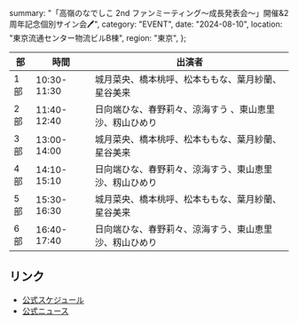   summary: "「高嶺のなでしこ 2nd ファンミーティング〜成長発表会〜」開催&2周年記念個別サイン会🖊",
  category: "EVENT",
  date: "2024-08-10",
  location: "東京流通センター物流ビルB棟",
  region: "東京",
};


| 部  | 時間        | 出演者                                                  |
| --- | ----------- | ------------------------------------------------------- |
| 1部 | 10:30-11:30 | 城月菜央、橋本桃呼、松本ももな、葉月紗蘭、星谷美来      |
| 2部 | 11:40-12:40 | 日向端ひな、春野莉々、涼海すう 、東山恵里沙、籾山ひめり |
| 3部 | 13:00-14:00 | 城月菜央、橋本桃呼、松本ももな、葉月紗蘭、星谷美来      |
| 4部 | 14:10-15:10 | 日向端ひな、春野莉々、涼海すう、東山恵里沙、籾山ひめり  |
| 5部 | 15:30-16:30 | 城月菜央、橋本桃呼、松本ももな、葉月紗蘭、星谷美来      |
| 6部 | 16:40-17:40 | 日向端ひな、春野莉々、涼海すう、東山恵里沙、籾山ひめり  |

## リンク

* [公式スケジュール](https://takanenonadeshiko.jp/events/event/「高嶺のなでしこ-2nd-ファンミーティング〜成長発/)
* [公式ニュース](https://takanenonadeshiko.jp/【最終受付！】「高嶺のなでしこ-2nd-ファンミーテ/)
